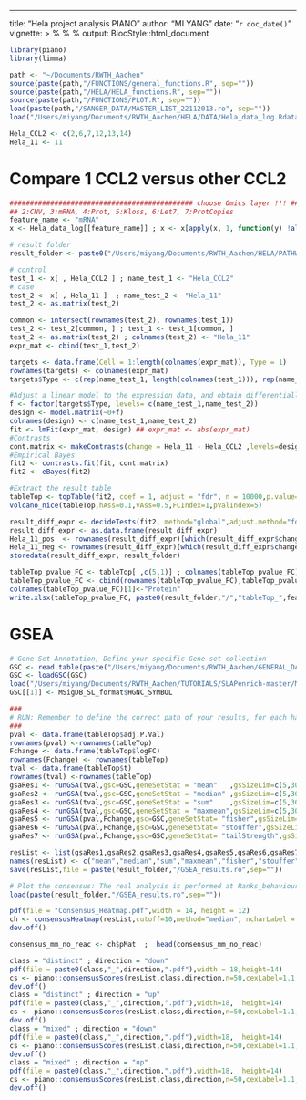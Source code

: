 ---
title: "Hela project analysis PIANO"
author: "MI YANG"
date: "`r doc_date()`"
vignette: >
  %\VignetteIndexEntry{Bioconductor style for HTML documents}
  %\VignetteEngine{knitr::rmarkdown}
  %\VignetteEncoding{UTF-8}
output: 
  BiocStyle::html_document

```r
library(piano)
library(limma)

path <- "~/Documents/RWTH_Aachen"
source(paste(path,"/FUNCTIONS/general_functions.R", sep=""))
source(paste(path,"/HELA/HELA_functions.R", sep=""))
source(paste(path,"/FUNCTIONS/PLOT.R", sep=""))
load(paste(path,"/SANGER_DATA/MASTER_LIST_22112013.ro", sep="")) 
load("/Users/miyang/Documents/RWTH_Aachen/HELA/DATA/Hela_data_log.Rdata")

Hela_CCL2 <- c(2,6,7,12,13,14)
Hela_11 <- 11

```

# Compare 1 CCL2 versus other CCL2

```r
############################################# choose Omics layer !!! #############################################
## 2:CNV, 3:mRNA, 4:Prot, 5:Kloss, 6:Let7, 7:ProtCopies
feature_name <- "mRNA"
x <- Hela_data_log[[feature_name]] ; x <- x[apply(x, 1, function(y) !all(is.na(y))), ] ; 

# result folder
result_folder <- paste0("/Users/miyang/Documents/RWTH_Aachen/HELA/PATHWAY/PIANO_11vsCCL2/", feature_name) ; setwd(result_folder) 

# control
test_1 <- x[ , Hela_CCL2 ] ; name_test_1 <- "Hela_CCL2"
# case
test_2 <- x[ , Hela_11 ]  ; name_test_2 <- "Hela_11"
test_2 <- as.matrix(test_2)   

common <- intersect(rownames(test_2), rownames(test_1))
test_2 <- test_2[common, ] ; test_1 <- test_1[common, ] 
test_2 <- as.matrix(test_2) ; colnames(test_2) <- "Hela_11"
expr_mat <- cbind(test_1,test_2) 

targets <- data.frame(Cell = 1:length(colnames(expr_mat)), Type = 1)  
rownames(targets) <- colnames(expr_mat)
targets$Type <- c(rep(name_test_1, length(colnames(test_1))), rep(name_test_2, 1)) # if one group against a single sample

#Adjust a linear model to the expression data, and obtain differentially expressed genes
f <- factor(targets$Type, levels= c(name_test_1,name_test_2))
design <- model.matrix(~0+f)
colnames(design) <- c(name_test_1,name_test_2)
fit <- lmFit(expr_mat, design) ## expr_mat <- abs(expr_mat)
#Contrasts 
cont.matrix <- makeContrasts(change = Hela_11 - Hela_CCL2 ,levels=design)
#Empirical Bayes
fit2 <- contrasts.fit(fit, cont.matrix)
fit2 <- eBayes(fit2)

#Extract the result table
tableTop <- topTable(fit2, coef = 1, adjust = "fdr", n = 10000,p.value=0.05)
volcano_nice(tableTop,hAss=0.1,vAss=0.5,FCIndex=1,pValIndex=5)

result_diff_expr <- decideTests(fit2, method="global",adjust.method="fdr",p.value=0.05) #   p.value=0.05  lfc = 0.6
result_diff_expr <- as.data.frame(result_diff_expr)
Hela_11_pos  <- rownames(result_diff_expr)[which(result_diff_expr$change == 1)]
Hela_11_neg <- rownames(result_diff_expr)[which(result_diff_expr$change == -1)]
storedata(result_diff_expr, result_folder)

tableTop_pvalue_FC <- tableTop[ ,c(5,1)] ; colnames(tableTop_pvalue_FC)[2] <- "Log10FC"
tableTop_pvalue_FC <- cbind(rownames(tableTop_pvalue_FC),tableTop_pvalue_FC)
colnames(tableTop_pvalue_FC)[1]<-"Protein"
write.xlsx(tableTop_pvalue_FC, paste0(result_folder,"/","tableTop_",feature_name,".xlsx"))

```



# GSEA
```r
# Gene Set Annotation, Define your specific Gene set collection
GSC <- read.table(paste("/Users/miyang/Documents/RWTH_Aachen/GENERAL_DATA/GSEA_Hallmarksets_mod.txt",sep=""), header = FALSE, sep = "\t")
GSC <- loadGSC(GSC)
load("/Users/miyang/Documents/RWTH_Aachen/TUTORIALS/SLAPenrich-master/MSigDB/MSigDB_SL_format.RData"  ) 
GSC[[1]] <- MSigDB_SL_format$HGNC_SYMBOL

###
# RUN: Remember to define the correct path of your results, for each hallmark set
###
pval <- data.frame(tableTop$adj.P.Val)
rownames(pval) <-rownames(tableTop)
Fchange <- data.frame(tableTop$logFC)
rownames(Fchange) <- rownames(tableTop)
tval <- data.frame(tableTop$t)
rownames(tval) <-rownames(tableTop)
gsaRes1 <- runGSA(tval,gsc=GSC,geneSetStat = "mean"   ,gsSizeLim=c(5,300))            ; #save(gsaRes1,file = paste(result_folder,"/gsaRes1.ro",sep=""))
gsaRes2 <- runGSA(tval,gsc=GSC,geneSetStat = "median" ,gsSizeLim=c(5,300))            ; #save(gsaRes2,file = paste(result_folder,"/gsaRes2.ro",sep=""))
gsaRes3 <- runGSA(tval,gsc=GSC,geneSetStat = "sum"    ,gsSizeLim=c(5,300))            ; #save(gsaRes3,file = paste(result_folder,"/gsaRes3.ro",sep=""))
gsaRes4 <- runGSA(tval,gsc=GSC,geneSetStat = "maxmean",gsSizeLim=c(5,300))            ; #save(gsaRes4,file = paste(result_folder,"/gsaRes4.ro",sep=""))
gsaRes5 <- runGSA(pval,Fchange,gsc=GSC,geneSetStat= "fisher",gsSizeLim=c(5,300))      ; #save(gsaRes5,file = paste(result_folder,"/gsaRes5.ro",sep=""))
gsaRes6 <- runGSA(pval,Fchange,gsc=GSC,geneSetStat= "stouffer",gsSizeLim=c(5,300))    ; #save(gsaRes6,file = paste(result_folder,"/gsaRes6.ro",sep=""))
gsaRes7 <- runGSA(pval,Fchange,gsc=GSC,geneSetStat= "tailStrength",gsSizeLim=c(5,300)); #save(gsaRes7,file = paste(result_folder,"/gsaRes7.ro",sep=""))

resList <- list(gsaRes1,gsaRes2,gsaRes3,gsaRes4,gsaRes5,gsaRes6,gsaRes7)
names(resList) <- c("mean","median","sum","maxmean","fisher","stouffer","tailStrength")
save(resList,file = paste(result_folder,"/GSEA_results.ro",sep=""))

# Plot the consensus: The real analysis is performed at Ranks_behaviour
load(paste(result_folder,"/GSEA_results.ro",sep=""))

pdf(file = "Consensus_Heatmap.pdf",width = 14, height = 12)
ch <- consensusHeatmap(resList,cutoff=10,method="median", ncharLabel = 70, cellnote = "consensusScore", cex = 1 ,plot = TRUE) 
dev.off()

consensus_mm_no_reac <- ch$pMat  ;  head(consensus_mm_no_reac)

class = "distinct" ; direction = "down"
pdf(file = paste0(class,"_",direction,".pdf"),width = 18,height=14)
cs <- piano::consensusScores(resList,class,direction,n=50,cexLabel=1.1,cexLegend=2.5)
dev.off()
class = "distinct" ; direction = "up"
pdf(file = paste0(class,"_",direction,".pdf"),width=18,  height=14)
cs <- piano::consensusScores(resList,class,direction,n=50,cexLabel=1.1,cexLegend=2.5)
dev.off()
class = "mixed" ; direction = "down"
pdf(file = paste0(class,"_",direction,".pdf"),width=18,  height=14)
cs <- piano::consensusScores(resList,class,direction,n=50,cexLabel=1.1,cexLegend=2.5)
dev.off()
class = "mixed" ; direction = "up"
pdf(file = paste0(class,"_",direction,".pdf"),width=18,  height=14)
cs <- piano::consensusScores(resList,class,direction,n=50,cexLabel=1.1,cexLegend=2.5)
dev.off()

```







